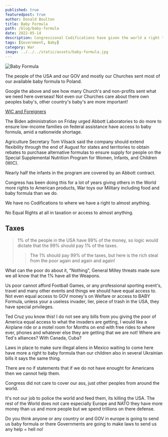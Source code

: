 ```yaml
---
published: true
featuredpost: true
author: Donald Boulton
title: Baby Formula
path: /blog/baby-formula
date: 2022-05-14
description: Congressional Codifications have given the world a right to our Baby Formula and food where there is no codifications for USA citizens to have a right to USA goods and services.
tags: [Government, Baby]
category: War
image: ../../../static/assets/baby-formula.jpg
---
```


![Baby Formula](../../../static/assets/baby-formula.jpg)

The people of the USA and our GOV and mostly our Churches sent most of our available baby formula to Poland.

Google the above and see how many Church's and non-profits sent what we need here overseas! Not even our Churches care about there own peoples baby's, other country's baby's are more important!

[WIC and Foreigners](https://www.wsj.com/articles/who-made-the-baby-formula-shortage-biden-administration-abbott-tariffs-nestle-11652480538)

The Biden administration on Friday urged Abbott Laboratories to do more to ensure low-income families on federal assistance have access to baby formula, amid a nationwide shortage.

Agriculture Secretary Tom Vilsack said the company should extend flexibility through the end of August for states and territories to obtain rebates to purchase alternative formulas to ensure supply for people on the Special Supplemental Nutrition Program for Women, Infants, and Children (WIC).

Nearly half the infants in the program are covered by an Abbott contract.

Congress has been doing this for a lot of years giving others in the World more rights to American products, War toys our Military including food and baby formula than we do.

We have no Codifications to where we have a right to almost anything.

No Equal Rights at all in taxation or access to almost anything.

## Taxes

> 1% of the people in the USA have 99% of the money, so logic would dictate that the 99% should pay 1% of the taxes.
>
> > The 1% should pay 99% of the taxes, but here is the rich steal from the poor again and again and again!

What can the poor do about it, "Nothing", General Milley threats made sure we all know that the 1% have all the Weapons.

Us poor cannot afford Football Games, or any professional sporting event's, travel and many other events and things we should have equal access to. Not even equal access to GOV money's on Welfare or access to BABY Formula, unless your a useless invader, lier, piece of trash in the USA, they have special privileges.

Ted Cruz you know this! I do not see any bills from you giving the poor of America equal access to what the invaders are getting, I would like a Airplane ride or a motel room for Months on end with free rides to where ever, phones and whatever else they are getting that we are not! Where are Ted's alliances? With Canada, Cuba?

Laws in place to make sure illegal aliens in Mexico waiting to come here have more a right to baby formula than our children also in several Ukrainian bills it says the same thing.

There are no if statements that if we do not have enought for Americans then we cannot help them.

Congress did not care to cover our ass, just other peoples from around the world.

It's not our job to police the world and feed them, its killing the USA. The rest of the World does not care especially Europe and NATO they have more money than us and more people but we spend trillions on there defense.

Do you think anyone or any country or and GOV in europe is going to send us baby formula or there Governments are going to make laws to send us any help = hell no!
